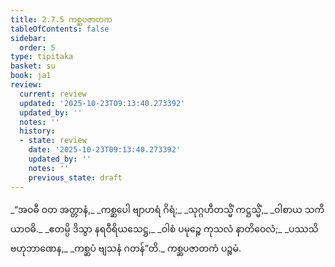 ```yaml
---
title: 2.7.5 ကစ္ဆပဇာတက
tableOfContents: false
sidebar:
  order: 5
type: tipitaka
basket: su
book: ja1
review:
  current: review
  updated: '2025-10-23T09:13:40.273392'
  updated_by: ''
  notes: ''
  history:
  - state: review
    date: '2025-10-23T09:13:40.273392'
    updated_by: ''
    notes: ''
    previous_state: draft
---
```



<ReviewStatus review={frontmatter.review} showDetails={true} />

<HypothesisAnnotation frontmatter={frontmatter} />

<DynamicBreadcrumb />

<Division number="129" book="ja1" e="ch" v="22" p="58">

<Paragraph number="550" type="verses" book="ja1">
_“အဝဓီ ဝတ အတ္တာနံ,_  
_ကစ္ဆပေါ ဗျာဟရံ ဂိရံ;_  
_သုဂ္ဂဟီတသ္မိံ ကဋ္ဌသ္မိံ,_  
_ဝါစာယ သကိယာဝဓိ._  

</Paragraph>

</Division>
<Division number="130" book="ja1" e="ch" v="22" p="58">

<Paragraph number="551" type="verses" book="ja1">
_ဧတမ္ပိ ဒိသွာ နရဝီရိယသေဋ္ဌ,_  
_ဝါစံ ပမုဉ္စေ ကုသလံ နာတိဝေလံ;_  
_ပဿသိ ဗဟုဘာဏေန,_  
_ကစ္ဆပံ ဗျသနံ ဂတန်”တိ._  


</Paragraph>
</Division>

<Paragraph number="552" type="center" book="ja1">
ကစ္ဆပဇာတကံ ပဉ္စမံ.
</Paragraph>